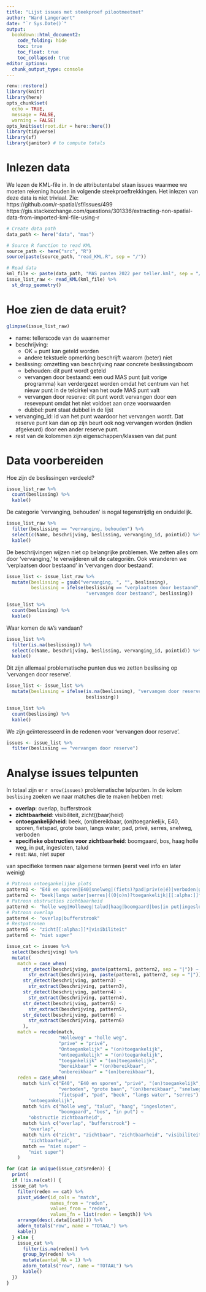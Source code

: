 ```yaml
---
title: "Lijst issues met steekproef pilootmeetnet"
author: "Ward Langeraert"
date: "`r Sys.Date()`"
output:
  bookdown::html_document2:
    code_folding: hide
    toc: true
    toc_float: true
    toc_collapsed: true
editor_options: 
  chunk_output_type: console
---
```


```r
renv::restore()
library(knitr)
library(here)
opts_chunk$set(
  echo = TRUE,
  message = FALSE,
  warning = FALSE)
opts_knit$set(root.dir = here::here())
library(tidyverse)
library(sf)
library(janitor) # to compute totals
```


# Inlezen data

We lezen de KML-file in. In de attributentabel staan issues waarmee we moeten rekening houden in volgende steekproeftrekkingen. Het inlezen van deze data is niet triviaal. Zie:  
https://github.com/r-spatial/sf/issues/499  
https://gis.stackexchange.com/questions/301336/extracting-non-spatial-data-from-imported-kml-file-using-r  

```r
# Create data path
data_path <- here("data", "mas")

# Source R function to read KML
source_path <- here("src", "R")
source(paste(source_path, "read_KML.R", sep = "/"))

# Read data
kml_file <- paste(data_path, "MAS punten 2022 per teller.kml", sep = "/")
issue_list_raw <- read_KML(kml_file) %>%
  st_drop_geometry()
```


# Hoe zien de data eruit?

```r
glimpse(issue_list_raw)
```

- name: tellerscode van de waarnemer
- beschrijving:
    - OK = punt kan geteld worden
    - andere tekstuele opmerking beschrijft waarom (beter) niet
- beslissing: omzetting van beschrijving naar concrete beslissingsboom
    - behouden: dit punt wordt geteld
    - vervangen door bestaand: een oud MAS punt (uit vorige programma) kan verdergezet worden omdat het centrum van het nieuw punt in de telcirkel van het oude MAS punt valt
    - vervangen door reserve: dit punt wordt vervangen door een resevepunt omdat het niet voldoet aan onze voorwaarden
    - dubbel: punt staat dubbel in de lijst
- vervanging_id: id van het punt waardoor het vervangen wordt. Dat reserve punt kan dan op zijn beurt ook nog vervangen worden (indien afgekeurd) door een ander reserve punt.
- rest van de kolommen zijn eigenschappen/klassen van dat punt


# Data voorbereiden

Hoe zijn de beslissingen verdeeld?

```r
issue_list_raw %>%
  count(beslissing) %>%
  kable()
```

De categorie 'vervanging, behouden' is nogal tegenstrijdig en onduidelijk.

```r
issue_list_raw %>%
  filter(beslissing == "vervanging, behouden") %>%
  select(c(Name, beschrijving, beslissing, vervanging_id, pointid)) %>%
  kable()
```

De beschrijvingen wijzen niet op belangrijke problemen. We zetten alles om door 'vervanging,' te verwijderen uit de categoriën. Ook veranderen we 'verplaatsen door bestaand' in 'vervangen door bestaand'.

```r
issue_list <- issue_list_raw %>%
  mutate(beslissing = gsub("vervanging, ", "", beslissing),
         beslissing = ifelse(beslissing == "verplaatsen door bestaand", 
                             "vervangen door bestaand", beslissing))

issue_list %>%
  count(beslissing) %>%
  kable()
```

Waar komen de `NA`'s vandaan?

```r
issue_list %>%
  filter(is.na(beslissing)) %>%
  select(c(Name, beschrijving, beslissing, vervanging_id, pointid)) %>%
  kable()
```

Dit zijn allemaal problematische punten dus we zetten beslissing op 'vervangen door reserve'.

```r
issue_list <- issue_list %>%
  mutate(beslissing = ifelse(is.na(beslissing), "vervangen door reserve", 
                             beslissing))

issue_list %>%
  count(beslissing) %>%
  kable()
```

We zijn geïnteresseerd in de redenen voor 'vervangen door reserve'.

```r
issues <- issue_list %>%
  filter(beslissing == "vervangen door reserve")
```


# Analyse issues telpunten

In totaal zijn er `r nrow(issues)` problematische telpunten. In de kolom `beslising` zoeken we naar matches die te maken hebben met:

- **overlap**: overlap, bufferstrook
- **zichtbaarheid**: visibiliteit, zicht((baar)heid)
- **ontoegankelijkheid**: beek, (on)bereikbaar, (on)toegankelijk, E40, sporen, fietspad, grote baan, langs water, pad, privé, serres, snelweg, verboden
- **specifieke obstructies voor zichtbaarheid**: boomgaard, bos, haag holle weg, in put, ingesloten, talud
- rest: `NA`s, niet super

van specifieke termen naar algemene termen (eerst veel info en later weinig)

```r
# Patroon ontoegankelijke plots
pattern1 <- "E40 en sporen|E40|snelweg|(fiets)?pad|priv(e|é)|verboden|grote baan"
pattern2 <- "beek|langs water|serres|((O|o)n)?toegankelijk|[[:alpha:]]*bereikbaar"
# Patroon obstructies zichtbaarheid
pattern3 <- "holle weg|Holleweg|talud|haag|boomgaard|bos|in put|ingesloten"
# Patroon overlap
pattern4 <- "overlap|bufferstrook"
# Restpatronen
pattern5 <- "zicht[[:alpha:]]*|visibiliteit"
pattern6 <- "niet super"

issue_cat <- issues %>%
  select(beschrijving) %>%
  mutate(
    match = case_when(
      str_detect(beschrijving, paste(pattern1, pattern2, sep = "|")) ~ 
        str_extract(beschrijving, paste(pattern1, pattern2, sep = "|")),
      str_detect(beschrijving, pattern3) ~ 
        str_extract(beschrijving, pattern3),
      str_detect(beschrijving, pattern4) ~ 
        str_extract(beschrijving, pattern4),
      str_detect(beschrijving, pattern5) ~ 
        str_extract(beschrijving, pattern5),
      str_detect(beschrijving, pattern6) ~ 
        str_extract(beschrijving, pattern6)
      ),
    match = recode(match, 
                   "Holleweg" = "holle weg", 
                   "prive" = "privé", 
                   "Ontoegankelijk" = "(on)toegankelijk",
                   "ontoegankelijk" = "(on)toegankelijk",
                   "toegankelijk" = "(on)toegankelijk",
                   "bereikbaar" = "(on)bereikbaar",
                   "onbereikbaar" = "(on)bereikbaar"),
    reden = case_when(
      match %in% c("E40", "E40 en sporen", "privé", "(on)toegankelijk", 
                   "verboden", "grote baan", "(on)bereikbaar", "snelweg", 
                   "fietspad", "pad", "beek", "langs water", "serres") ~ 
        "ontoegankelijk",
      match %in% c("holle weg", "talud", "haag", "ingesloten", 
                   "boomgaard", "bos", "in put") ~ 
        "obstructie zichtbaarheid",
      match %in% c("overlap", "bufferstrook") ~ 
        "overlap",
      match %in% c("zicht", "zichtbaar", "zichtbaarheid", "visibiliteit") ~ 
        "zichtbaarheid",
      match == "niet super" ~ 
        "niet super")
    )
```


```r
for (cat in unique(issue_cat$reden)) {
  print(
  if (!is.na(cat)) {
  issue_cat %>%
    filter(reden == cat) %>%
    pivot_wider(id_cols = "match",
                names_from = "reden",
                values_from = "reden",
                values_fn = list(reden = length)) %>%
    arrange(desc(.data[[cat]])) %>%
    adorn_totals("row", name = "TOTAAL") %>%
    kable()
  } else {
    issue_cat %>%
      filter(is.na(reden)) %>%
      group_by(reden) %>%
      mutate(aantal_NA = 1) %>%
      adorn_totals("row", name = "TOTAAL") %>%
      kable()
  })
}
```



